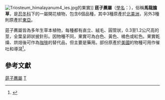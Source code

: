 {{Automatic taxobox
| taxon = Triosteum
| authority = 
| image =Triosteum perfoliatum.jpg
| image_caption = [[Triosteum_perfoliatum|Triosteum perfoliatum]]
}}
[[File:Triosteum_himalayanum4_ies.jpg|thumb]]的果實]]
'''莛子藨屬'''（[[學名|學名]]：''{{lang|la|Triosteum}}''），俗稱'''馬龍膽草'''，是[[忍冬科|忍冬科]]下的一屬開花植物，包含6個品種，其中3種原產於[[北美洲|北美洲]]，另外3種則原產於[[東亞|東亞]]。

莛子藨屬皆為多年生草本植物，每種都有直立、絨毛、圓管狀，0.3至1.2公尺高的莖，全葉呈卵狀披針形。因物種不同，果實可為白色、黃色、橘色或紅色。果實乾燥、烘焙後可作為[[咖啡|咖啡]]的替代品，但主要是藥用。部份原產於[[美國|美國]]的物種可用作催吐和導瀉<ref>{{cite journal |author= Gould, K. R., Donoghue, M. J.|year= 2000|month= |title= Phylogeny and biogeography of ''Triosteum'' (Caprifoliaceae)|journal= Harvard Papers in Botany|volume= 5|issue= 1|language=en|pages= 157–166|url= http://www.phylodiversity.net/donoghue/publications/MJD_papers/2000/096_Gould_HarPapBot00.pdf}}</ref>。

== 參考文獻 ==
{{reflist}}
{{Plant-stub}}
{{Taxonbar}}
[[Category:莛子藨屬|]]
[[Category:忍冬科|T]]